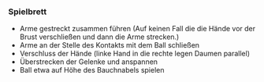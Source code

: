 ### Spielbrett

  * Arme gestreckt zusammen führen (Auf keinen Fall die die Hände vor der Brust verschließen und dann die Arme strecken.)
  * Arme an der Stelle des Kontakts mit dem Ball schließen
  * Verschluss der Hände (linke Hand in die rechte legen Daumen parallel)
  * Überstrecken der Gelenke und anspannen
  * Ball etwa auf Höhe des Bauchnabels spielen